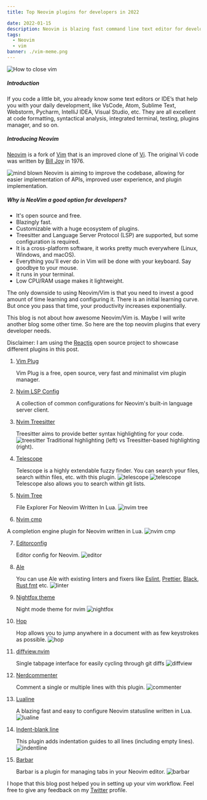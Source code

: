```yaml
---
title: Top Neovim plugins for developers in 2022

date: 2022-01-15
description: Neovim is blazing fast command line text editor for developers. It is one of the best code editor because of its speed, ease of customization and low CPU/RAM usage. Here are the top plugins for your Neovim.
tags:
  - Neovim
  - vim
banner: ./vim-meme.png
---
```


![How to close vim](./vim-meme.png)

##### Introduction
If you code a little bit, you already know some text editors or IDE’s that help you with your daily development, like VsCode, Atom, Sublime Text, Webstorm, Pycharm, IntelliJ IDEA, Visual Studio, etc. They are all excellent at code formatting, syntactical analysis, integrated terminal, testing, plugins manager, and so on.


##### Introducing Neovim
[Neovim](https://neovim.io/) is a fork of [Vim](https://www.vim.org/) that is an improved clone of [Vi](https://en.wikipedia.org/wiki/Vi). The original Vi code was written by [Bill Joy](https://en.wikipedia.org/wiki/Bill_Joy) in 1976.


![mind blown](./mind-blown.jpg)
Neovim is aiming to improve the codebase, allowing for easier implementation of APIs, improved user experience, and plugin implementation.

##### Why is NeoVim a good option for developers?

- It's open source and free.
- Blazingly fast.
- Customizable with a huge ecosystem of plugins.
- Treesitter and Language Server Protocol (LSP) are supported, but some configuration is required.
- It is a cross-platform software, it works pretty much everywhere (Linux, Windows, and macOS).
- Everything you'll ever do in Vim will be done with your keyboard. Say goodbye to your mouse.
- It runs in your terminal.
- Low CPU/RAM usage makes it lightweight.


The only downside to using Neovim/Vim is that you need to invest a good amount of time learning and configuring it.
There is an initial learning curve. But once you pass that time, your productivity increases exponentially.

This blog is not about how awesome Neovim/Vim is. Maybe I will write another blog some other time.
So here are the top neovim plugins that every developer needs.



Disclaimer: I am using the [Reactjs](https://reactjs.org) open source project to showcase different plugins in this post.


1. [Vim Plug](https://github.com/junegunn/vim-plug)

   Vim Plug is a free, open source, very fast and minimalist vim plugin manager.

2. [Nvim LSP Config](https://github.com/neovim/nvim-lspconfig)

   A collection of common configurations for Neovim's built-in language server client.

3. [Nvim Treesitter](https://github.com/nvim-treesitter/nvim-treesitter)

   Treesitter aims to provide better syntax highlighting for your code.
   ![treesitter](./treesitter-example.png)
   Traditional highlighting (left) vs Treesitter-based highlighting (right).

4. [Telescope](https://github.com/nvim-telescope/telescope.nvim)

   Telescope is a highly extendable fuzzy finder. You can search your files, search within files, etc. with this plugin.
   ![telescope](./telescope-find-files.png)
   ![telescope](./telescope-git.png)
   Telescope also allows you to search within git lists.

5. [Nvim Tree](https://github.com/kyazdani42/nvim-tree.lua)

    File Explorer For Neovim Written In Lua.
   ![nvim tree](./nvim-tree.png)

6. [Nvim cmp](https://github.com/hrsh7th/nvim-cmp)

  A completion engine plugin for Neovim written in Lua.
   ![nvim cmp](./nvim-cmp.png)

7. [Editorconfig](https://github.com/editorconfig/editorconfig-vim)

   Editor config for Neovim.
   ![editor](./editor-config.png)

8. [Ale](https://github.com/dense-analysis/ale)

   You can use Ale with existing linters and fixers like [Eslint](https://eslint.org), [Prettier](https://prettier.io), [Black](https://github.com/psf/black), [Rust fmt](https://github.com/rust-lang/rustfmt) etc.
   ![linter](./ale.png)

9. [Nightfox theme](https://github.com/EdenEast/nightfox.nvim)

   Night mode theme for nvim
   ![nightfox](./nightfox.png)

10. [Hop](https://github.com/phaazon/hop.nvim)

    Hop allows you to jump anywhere in a document with as few keystrokes as possible.
   ![hop](./hop.png)


11. [diffview.nvim](https://github.com/sindrets/diffview.nvim)

    Single tabpage interface for easily cycling through git diffs
   ![diffview](./diffview.png)


12. [Nerdcommenter](https://github.com/preservim/nerdcommenter)

    Comment a single or multiple lines with this plugin.
   ![commenter](./commenter.png)


13. [Lualine](https://github.com/nvim-lualine/lualine.nvim)

    A blazing fast and easy to configure Neovim statusline written in Lua.
   ![lualine](./lualine.png)


14. [Indent-blank line](https://github.com/lukas-reineke/indent-blankline.nvim)

    This plugin adds indentation guides to all lines (including empty lines).
   ![indentline](./indentline.png)


15. [Barbar](https://github.com/romgrk/barbar.nvim)

    Barbar is a plugin for managing tabs in your Neovim editor.
   ![barbar](./barbar.png)



I hope that this blog post helped you in setting up your vim workflow.
Feel free to give any feedback on my [Twitter](https://twitter.com/hannad_rehman) profile.

